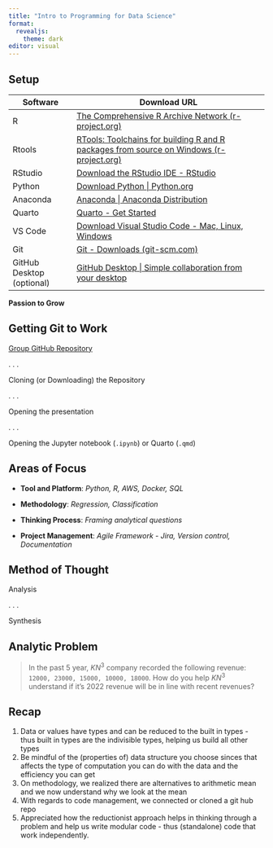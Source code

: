 ```yaml
---
title: "Intro to Programming for Data Science"
format: 
  revealjs:
    theme: dark
editor: visual
---
```


## Setup {.smaller}

| Software                  | Download URL                                                                                                                              |
|------------------|------------------------------------------------------|
| R                         | [The Comprehensive R Archive Network (r-project.org)](https://cloud.r-project.org/)                                                       |
| Rtools                    | [RTools: Toolchains for building R and R packages from source on Windows (r-project.org)](https://cran.r-project.org/bin/windows/Rtools/) |
| RStudio                   | [Download the RStudio IDE - RStudio](https://www.rstudio.com/products/rstudio/download/)                                                  |
| Python                    | [Download Python \| Python.org](https://www.python.org/downloads/)                                                                        |
| Anaconda                  | [Anaconda \| Anaconda Distribution](https://www.anaconda.com/products/distribution)                                                       |
| Quarto                    | [Quarto - Get Started](https://quarto.org/docs/get-started/)                                                                              |
| VS Code                   | [Download Visual Studio Code - Mac, Linux, Windows](https://code.visualstudio.com/Download)                                               |
| Git                       | [Git - Downloads (git-scm.com)](https://git-scm.com/downloads)                                                                            |
| GitHub Desktop (optional) | [GitHub Desktop \| Simple collaboration from your desktop](https://desktop.github.com/)                                                   |

**Passion to Grow**

## Getting Git to Work

[Group GitHub Repository](https://github.com/geshun/analytics-group)

. . .

Cloning (or Downloading) the Repository

. . .

Opening the presentation

. . .

Opening the Jupyter notebook (`.ipynb`) or Quarto (`.qmd`)

## Areas of Focus

-   **Tool and Platform**: *Python, R, AWS, Docker, SQL*

-   **Methodology**: *Regression, Classification*

-   **Thinking Process**: *Framing analytical questions*

-   **Project Management**: *Agile Framework - Jira, Version control, Documentation*

## Method of Thought

Analysis

. . .

Synthesis

## Analytic Problem

> In the past 5 year, $KN^3$ company recorded the following revenue: `12000, 23000, 15000, 10000, 18000`. How do you help $KN^3$ understand if it's 2022 revenue will be in line with recent revenues?

## Recap  {.smaller}

1.  Data or values have types and can be reduced to the built in types - thus built in types are the indivisible types, helping us build all other types
2.  Be mindful of the (properties of) data structure you choose sinces that affects the type of computation you can do with the data and the efficiency you can get
3.  On methodology, we realized there are alternatives to arithmetic mean and we now understand why we look at the mean
4.  With regards to code management, we connected or cloned a git hub repo
5.  Appreciated how the reductionist approach helps in thinking through a problem and help us write modular code - thus (standalone) code that work independently.
